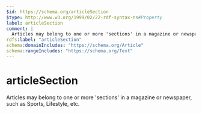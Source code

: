 ```yaml
---
$id: https://schema.org/articleSection
$type: http://www.w3.org/1999/02/22-rdf-syntax-ns#Property
label: articleSection
comment: |
  Articles may belong to one or more 'sections' in a magazine or newspaper, such as Sports, Lifestyle, etc.
rdfs:label: "articleSection"
schema:domainIncludes: "https://schema.org/Article"
schema:rangeIncludes: "https://schema.org/Text"
---
```


# articleSection

Articles may belong to one or more 'sections' in a magazine or newspaper, such as Sports, Lifestyle, etc.

